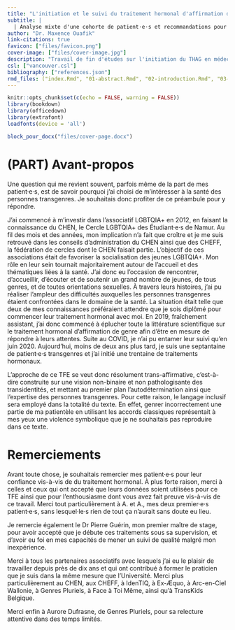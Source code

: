 ```yaml
---
title: "L'initiation et le suivi du traitement hormonal d'affirmation de genre en médecine générale"
subtitle: |
  | Analyse mixte d'une cohorte de patient·e·s et recommandations pour la pratique clinique
author: "Dr. Maxence Ouafik"
link-citations: true
favicon: ["files/favicon.png"]
cover-image: ["files/cover-image.jpg"]
description: "Travail de fin d'études sur l'initiation du THAG en médecine générale"
csl: ["vancouver.csl"]
bibliography: ["references.json"]
rmd_files: ("index.Rmd", "01-abstract.Rmd", "02-introduction.Rmd", "03-methodology.Rmd", "04-results.Rmd", "05-discussion.Rmd", "06-conclusion.Rmd", "07-references.Rmd", "08-appendix.Rmd")
---
```


```r
knitr::opts_chunk$set(c(echo = FALSE, warning = FALSE))
library(bookdown)
library(officedown)
library(extrafont)
loadfonts(device = 'all')
```

```r
block_pour_docx("files/cover-page.docx")

```

\newpage

# (PART) Avant-propos {.unnumbered}

Une question qui me revient souvent, parfois même de la part de mes patient·e·s, est de savoir pourquoi j'ai choisi de m'intéresser à la santé des personnes transgenres. Je souhaitais donc profiter de ce préambule pour y répondre.

J'ai commencé à m'investir dans l'associatif LGBTQIA+ en 2012, en faisant la connaissance du CHEN, le Cercle LGBTQIA+ des Étudiant·e·s de Namur. Au fil des mois et des années, mon implication n'a fait que croître et je me suis retrouvé dans les conseils d'administration du CHEN ainsi que des CHEFF, la fédération de cercles dont le CHEN faisait partie. L'objectif de ces associations était de favoriser la socialisation des jeunes LGBTQIA+. Mon rôle en leur sein tournait majoritairement autour de l'accueil et des thématiques liées à la santé. J'ai donc eu l'occasion de rencontrer, d'accueillir, d'écouter et de soutenir un grand nombre de jeunes, de tous genres, et de toutes orientations sexuelles. À travers leurs histoires, j'ai pu réaliser l'ampleur des difficultés auxquelles les personnes transgenres étaient confrontées dans le domaine de la santé. La situation était telle que deux de mes connaissances préféraient attendre que je sois diplômé pour commencer leur traitement hormonal avec moi. En 2019, fraîchement assistant, j'ai donc commencé à éplucher toute la littérature scientifique sur le traitement hormonal d'affirmation de genre afin d'être en mesure de répondre à leurs attentes. Suite au COVID, je n'ai pu entamer leur suivi qu'en juin 2020. Aujourd'hui, moins de deux ans plus tard, je suis une septantaine de patient·e·s transgenres et j'ai initié une trentaine de traitements hormonaux.

L'approche de ce TFE se veut donc résolument trans-affirmative, c'est-à-dire construite sur une vision non-binaire et non pathologisante des transidentités, et mettant au premier plan l'autodétermination ainsi que l'expertise des personnes transgenres. Pour cette raison, le langage inclusif sera employé dans la totalité du texte. En effet, genrer incorrectement une partie de ma patientèle en utilisant les accords classiques représentait à mes yeux une violence symbolique que je ne souhaitais pas reproduire dans ce texte.

# Remerciements {#remerciements .unnumbered}

Avant toute chose, je souhaitais remercier mes patient·e·s pour leur confiance vis-à-vis de du traitement hormonal. À plus forte raison, merci à celles et ceux qui ont accepté que leurs données soient utilisées pour ce TFE ainsi que pour l'enthousiasme dont vous avez fait preuve vis-à-vis de ce travail. Merci tout particulièrement à A. et A., mes deux premier·e·s patient·e·s, sans lesquel·le·s rien de tout ça n'aurait sans doute eu lieu.

Je remercie également le Dr Pierre Guérin, mon premier maître de stage, pour avoir accepté que je débute ces traitements sous sa supervision, et d'avoir eu foi en mes capacités de mener un suivi de qualité malgré mon inexpérience.

Merci à tous les partenaires associatifs avec lesquels j'ai eu le plaisir de travailler depuis près de dix ans et qui ont contribué à former le praticien que je suis dans la même mesure que l'Université. Merci plus particulièrement au CHEN, aux CHEFF, à IdenTIQ, à Ex-Æquo, à Arc-en-Ciel Wallonie, à Genres Pluriels, à Face à Toi Même, ainsi qu'à TransKids Belgique.

Merci enfin à Aurore Dufrasne, de Genres Pluriels, pour sa relecture attentive dans des temps limités.

\newpage
